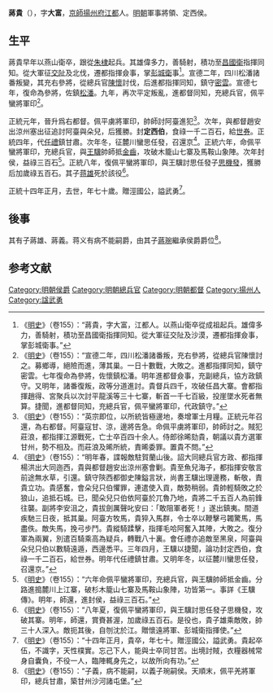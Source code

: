 '''蔣貴'''（{{bd|1380年||1449年|catIdx=}}），字'''大富'''，[[京師|京師]][[揚州府|揚州府]][[江都|江都]]人。[[明朝|明朝]]軍事將領、定西侯。

== 生平 ==
蔣貴早年以燕山衛卒，跟從[[朱棣|朱棣]]起兵。其雄偉多力，善騎射，積功至[[昌國衛|昌國衛]]指揮同知。從大軍征[[交阯|交阯]]及北伐，遷都指揮僉事，掌[[彭城衛|彭城衛]]事<ref>《[[明史|明史]]》（卷155）：“蔣貴，字大富，江都人。以燕山衛卒從成祖起兵。雄偉多力，善騎射，積功至昌國衛指揮同知。從大軍征交阯及沙漠，遷都指揮僉事，掌彭城衛事。”</ref>。宣德二年，四川松潘諸番叛變，其充右參將，從總兵官[[陳懷|陳懷]]討伐，后進都指揮同知，鎮守[[密雲|密雲]]。宣德七年，復命為參將，佐鎮[[松潘|松潘]]。九年，再次平定叛亂，進都督同知，充總兵官，佩平蠻將軍印<ref>《[[明史|明史]]》（卷155）：“宣德二年，四川松潘諸番叛，充右參將，從總兵官陳懷討之。募鄉導，絕險而進，薄其巢。一日十數戰，大敗之。進都指揮同知，鎮守密雲。七年復命為參將，佐懷鎮松潘。明年進都督僉事，充副總兵，協方政鎮守。又明年，諸番復叛，政等分道進討。貴督兵四千，攻破任昌大寨。會都指揮趙得、宮聚兵以次討平龍溪等三十七寨，斬首一千七百級，投崖墜水死者無算。捷聞，進都督同知，充總兵官，佩平蠻將軍印，代政鎮守。”</ref>。

正統元年，晉升爲右都督。佩平虜將軍印，帥師討阿臺進犯<ref>《[[明史|明史]]》（卷155）：“英宗即位，以所統皆極邊地，奏增軍士月糧。正統元年召還，為右都督。阿臺寇甘、涼，邊將告急。命佩平虜將軍印，帥師討之。賊犯莊浪，都指揮江源戰死，亡士卒百四十余人。侍郎徐晞劾貴，朝議以貴方選軍甘州，勢不相及。而莊浪及晞所統，責晞委罪。置貴不問。”</ref>。次年，與都督趙安出涼州塞出征追討阿臺與朵兒，后獲勝。封'''定西伯'''，食祿一千二百石，給[[世券|世券]]。正統四年，代[[任禮|任禮]]鎮甘肅。次年冬，征麓川蠻思任發，召還京<ref>《[[明史|明史]]》（卷155）：“明年春，諜報敵駐賀蘭山後。詔大同總兵官方政、都指揮楊洪出大同迤西，貴與都督趙安出涼州塞會剿。貴至魚兒海子，都指揮安敬言前途無水草，引還。鎮守陝西都御史陳鎰言狀，尚書王驥出理邊務，斬敬，責貴立功。貴感奮，會朵兒只伯懼罪，連遣使入貢，敵勢稍弱。貴帥輕騎敗之於狼山，追抵石城。已，聞朵兒只伯依阿臺於兀魯乃地，貴將二千五百人為前鋒往襲。副將李安沮之，貴拔劍厲聲叱安曰：「敢阻軍者死！」遂出鎮夷。間道疾馳三日夜，抵其巢。阿臺方牧馬，貴猝入馬群，令士卒以鞭擊弓韣驚馬，馬盡佚。敵失馬，挽弓步鬥。貴縱騎蹂擊，指揮毛哈阿奮入其陣，大敗之。復分軍為兩翼，別遣百騎乘高為疑兵，轉戰八十裏。會任禮亦追敵至黑泉，阿臺與朵兒只伯以數騎遠遁，西邊悉平。三年四月，王驥以捷聞，論功封定西伯，食祿一千二百石，給世券。明年代任禮鎮甘肅。又明年冬，以征麓川蠻思任發，召還京。”</ref>。正統六年，命佩平蠻將軍印，充總兵官，與[[王驥|王驥]]帥師抵[[金齒|金齒]]，攻破木籠山七寨及馬鞍山象陣。次年封侯，益祿三百石<ref>《[[明史|明史]]》（卷155）：“六年命佩平蠻將軍印，充總兵官，與王驥帥師抵金齒。分路進搗麓川上江寨，破杉木籠山七寨及馬鞍山象陣，功皆第一。事詳《王驥傳》。明年，師還，進封侯，益祿三百石。”</ref>。正統八年，復佩平蠻將軍印，與王驥討思任發子[[思機發|思機發]]，獲勝后加歲祿五百石。其子[[蒋雄|蒋雄]]死於該役<ref>《[[明史|明史]]》（卷155）：“八年夏，復佩平蠻將軍印，與王驥討思任發子思機發，攻破其寨。明年，師還，賞賚甚渥，加歲祿五百石。是役也，貴子雄乘敵敗，帥三十人深入。敵扼其後，自刎沈於江。贈懷遠將軍、彭城衛指揮使。”</ref>。

正統十四年正月，去世，年七十歲。贈涇國公，謚武勇<ref>《[[明史|明史]]》（卷155）：“十四年正月，貴卒，年七十。贈涇國公，謚武勇。貴起卒伍，不識字，天性樸實。忘己下人，能與士卒同甘苦。出境討賊，衣糧器械常身自囊負，不役一人，臨陣輒身先之，以故所向有功。”</ref>。

== 後事 ==
其有子蔣雄、蔣義。蒋义有病不能嗣爵，由其子[[蔣琬_(明朝)|蔣琬]]繼承侯爵爵位<ref>《[[明史|明史]]》（卷155）：“子義，病不能嗣，以義子琬嗣侯。天順末，佩平羌將軍印，總兵甘肅，築甘州沙河諸屯堡。”</ref>。

==参考文献==
{{wikisource|明史/卷155}}
{{Reflist}}

[[Category:明朝侯爵|Category:明朝侯爵]]
[[Category:明朝總兵官|Category:明朝總兵官]]
[[Category:明朝都督|Category:明朝都督]]
[[Category:揚州人|Category:揚州人]]
[[Category:諡武勇|Category:諡武勇]]